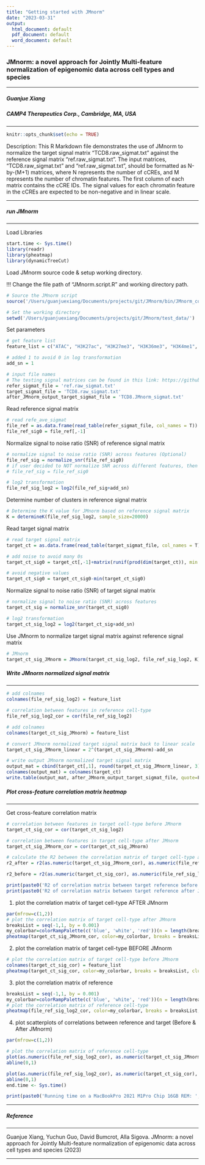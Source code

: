 ```yaml
---
title: "Getting started with JMnorm"
date: "2023-03-31"
output:
  html_document: default
  pdf_document: default
  word_document: default
---
```

### JMnorm: a novel approach for Jointly Multi-feature normalization of epigenomic data across cell types and species
***
##### Guanjue Xiang
##### CAMP4 Therapeutics Corp., Cambridge, MA, USA

***

```r
knitr::opts_chunk$set(echo = TRUE)
```

Description: This R Markdown file demonstrates the use of JMnorm to normalize the target signal matrix "TCD8.raw_sigmat.txt" against the reference signal matrix "ref.raw_sigmat.txt". The input matrices, "TCD8.raw_sigmat.txt" and "ref.raw_sigmat.txt", should be formatted as N-by-(M+1) matrices, where N represents the number of cCREs, and M represents the number of chromatin features. The first column of each matrix contains the cCRE IDs. The signal values for each chromatin feature in the cCREs are expected to be non-negative and in linear scale.

***

##### run JMnorm
***
Load Libraries
```r
start.time <- Sys.time()
library(readr)
library(pheatmap)
library(dynamicTreeCut)
```

Load JMnorm source code & setup working directory.

!!! Change the file path of "JMnorm.script.R" and working directory path.
```r
# Source the JMnorm script 
source('/Users/guanjuexiang/Documents/projects/git/JMnorm/bin/JMnorm_core/JMnorm.script.R')

# Set the working directory
setwd('/Users/guanjuexiang/Documents/projects/git/JMnorm/test_data/')
```

Set parameters
```r
# get feature list
feature_list = c("ATAC", "H3K27ac", "H3K27me3", "H3K36me3", "H3K4me1", "H3K4me3", "H3K9me3")

# added 1 to avoid 0 in log transformation
add_sn = 1

# input file names
# The testing signal matrices can be found in this link: https://github.com/guanjue/JMnorm/tree/main/docs
refer_sigmat_file = 'ref.raw_sigmat.txt'
target_sigmat_file = 'TCD8.raw_sigmat.txt'
after_JMnorm_output_target_sigmat_file = 'TCD8.JMnorm_sigmat.txt'
```

Read reference signal matrix
```r
# read refe_ave_sigmat
file_ref = as.data.frame(read_table(refer_sigmat_file, col_names = T))
file_ref_sig0 = file_ref[,-1]
```

Normalize signal to noise ratio (SNR) of reference signal matrix
```r
# normalize signal to noise ratio (SNR) across features (Optional)
file_ref_sig = normalize_snr(file_ref_sig0)
# if user decided to NOT normalize SNR across different features, then use the following command instead
# file_ref_sig = file_ref_sig0

# log2 transformation
file_ref_sig_log2 = log2(file_ref_sig+add_sn)
```

Determine number of clusters in reference signal matrix
```r
# Determine the K value for JMnorm based on reference signal matrix
K = determineK(file_ref_sig_log2, sample_size=20000)
```

Read target signal matrix
```r
# read target signal matrix
target_ct = as.data.frame(read_table(target_sigmat_file, col_names = T))

# add noise to avoid many 0s
target_ct_sig0 = target_ct[,-1]+matrix(runif(prod(dim(target_ct)), min = -0.00001, max = 0.0001), nrow = dim(target_ct)[1])

# avoid negative values
target_ct_sig0 = target_ct_sig0-min(target_ct_sig0)
```

Normalize signal to noise ratio (SNR) of target signal matrix
```r
# normalize signal to noise ratio (SNR) across features
target_ct_sig = normalize_snr(target_ct_sig0)

# log2 transformation
target_ct_sig_log2 = log2(target_ct_sig+add_sn)
```

Use JMnorm to normalize target signal matrix against reference signal matrix
```r
# JMnorm
target_ct_sig_JMnorm = JMnorm(target_ct_sig_log2, file_ref_sig_log2, K)
```

##### Write JMnorm normalized signal matrix
***
```r
# add colnames
colnames(file_ref_sig_log2) = feature_list

# correlation between features in reference cell-type
file_ref_sig_log2_cor = cor(file_ref_sig_log2)

# add colnames
colnames(target_ct_sig_JMnorm) = feature_list

# convert JMnorm normalized target signal matrix back to linear scale
target_ct_sig_JMnorm_linear = 2^(target_ct_sig_JMnorm)-add_sn

# write output JMnorm normalized target signal matrix
output_mat = cbind(target_ct[,1], round(target_ct_sig_JMnorm_linear, 3))
colnames(output_mat) = colnames(target_ct)
write.table(output_mat, after_JMnorm_output_target_sigmat_file, quote=F, col.names=T, row.names = F, sep='\t')
```


##### Plot cross-feature correlation matrix heatmap
*** 
Get cross-feature correlation matrix
```r
# correlation between features in target cell-type before JMnorm
target_ct_sig_cor = cor(target_ct_sig_log2)

# correlation between features in target cell-type after JMnorm
target_ct_sig_JMnorm_cor = cor(target_ct_sig_JMnorm)

# calculate the R2 between the correlation matrix of target cell-type and reference cell-type
r2_after = r2(as.numeric(target_ct_sig_JMnorm_cor), as.numeric(file_ref_sig_log2_cor))

r2_before = r2(as.numeric(target_ct_sig_cor), as.numeric(file_ref_sig_log2_cor))
```

```r
print(paste0('R2 of correlation matrix between target reference before JMnorm: ', r2_before))
print(paste0('R2 of correlation matrix between target reference after JMnorm: ', r2_after))
```


(1) plot the correlation matrix of target cell-type AFTER JMnorm
```r
par(mfrow=c(1,2))
# plot the correlation matrix of target cell-type after JMnorm
breaksList = seq(-1,1, by = 0.001)
my_colorbar=colorRampPalette(c('blue', 'white', 'red'))(n = length(breaksList))
pheatmap(target_ct_sig_JMnorm_cor, color=my_colorbar, breaks = breaksList, cluster_rows = F, cluster_cols = F, show_rownames = F, show_colnames = T, cex=1.2, main='Target Corr matrix (After JMnorm)')
```

(2) plot the correlation matrix of target cell-type BEFORE JMnorm
```r
# plot the correlation matrix of target cell-type before JMnorm
colnames(target_ct_sig_cor) = feature_list
pheatmap(target_ct_sig_cor, color=my_colorbar, breaks = breaksList, cluster_rows = F, cluster_cols = F, show_rownames = F, show_colnames = T, cex=1.2, main='Target Corr matrix (Before JMnorm)')
```

(3) plot the correlation matrix of reference
```r
breaksList = seq(-1,1, by = 0.001)
my_colorbar=colorRampPalette(c('blue', 'white', 'red'))(n = length(breaksList))
# plot the correlation matrix of reference cell-type
pheatmap(file_ref_sig_log2_cor, color=my_colorbar, breaks = breaksList, cluster_rows = F, cluster_cols = F, show_rownames = F, show_colnames = T, cex=1.2, main='Reference Corr matrix')
```

(4) plot scatterplots of correlations between reference and target (Before & After JMnorm)
```r
par(mfrow=c(1,2))

# plot the correlation matrix of reference cell-type
plot(as.numeric(file_ref_sig_log2_cor), as.numeric(target_ct_sig_JMnorm_cor), xlab='Reference', ylab='Target', xlim=c(-0.5,1), ylim=c(-0.5,1), main='After JMnorm', cex.axis=1.5)
abline(0,1)

plot(as.numeric(file_ref_sig_log2_cor), as.numeric(target_ct_sig_cor), xlab='Reference', ylab='Target', xlim=c(-0.5,1), ylim=c(-0.5,1), main='Before JMnorm', cex.axis=1.5)
abline(0,1)
end.time <- Sys.time()
```


```r
print(paste0('Running time on a MacBookPro 2021 M1Pro Chip 16GB REM: ', round((end.time - start.time), 3)))
```


***
##### Reference
*** 
Guanjue Xiang, Yuchun Guo, David Bumcrot, Alla Sigova. JMnorm: a novel approach for Jointly Multi-feature normalization of epigenomic data across cell types and species (2023)

***








